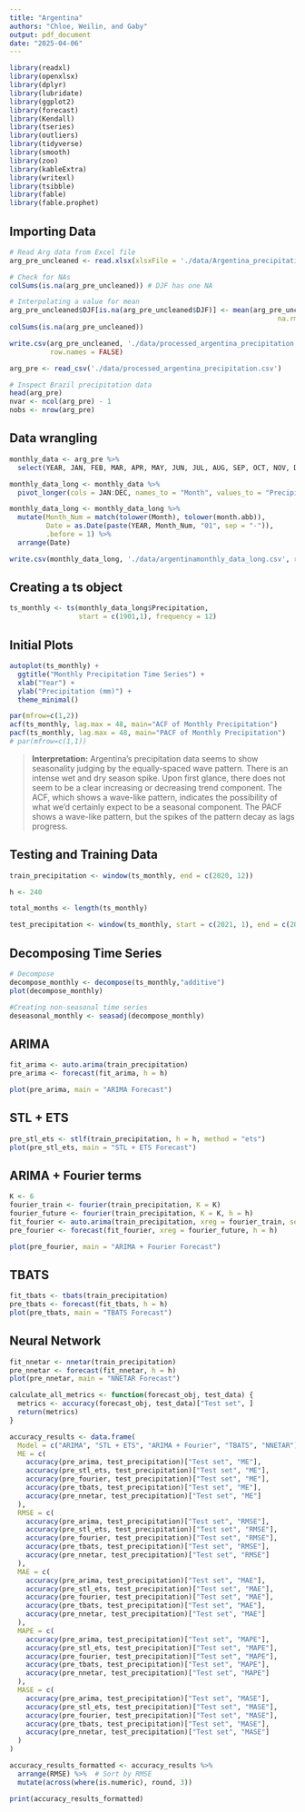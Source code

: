 ```yaml
---
title: "Argentina"
authors: "Chloe, Weilin, and Gaby"
output: pdf_document
date: "2025-04-06"
---
```


```r

library(readxl)
library(openxlsx)
library(dplyr)
library(lubridate)
library(ggplot2)
library(forecast)  
library(Kendall)
library(tseries)
library(outliers)
library(tidyverse)
library(smooth)
library(zoo)
library(kableExtra)
library(writexl)
library(tsibble)
library(fable)
library(fable.prophet)

```

## Importing Data
```r

# Read Arg data from Excel file
arg_pre_uncleaned <- read.xlsx(xlsxFile = './data/Argentina_precipitation.xlsx')

# Check for NAs
colSums(is.na(arg_pre_uncleaned)) # DJF has one NA

# Interpolating a value for mean
arg_pre_uncleaned$DJF[is.na(arg_pre_uncleaned$DJF)] <- mean(arg_pre_uncleaned$DJF, 
                                                                  na.rm = TRUE)
colSums(is.na(arg_pre_uncleaned))

write.csv(arg_pre_uncleaned, './data/processed_argentina_precipitation.csv', 
          row.names = FALSE)

arg_pre <- read_csv('./data/processed_argentina_precipitation.csv')

# Inspect Brazil precipitation data
head(arg_pre)
nvar <- ncol(arg_pre) - 1
nobs <- nrow(arg_pre)
```

## Data wrangling 
```r

monthly_data <- arg_pre %>%
  select(YEAR, JAN, FEB, MAR, APR, MAY, JUN, JUL, AUG, SEP, OCT, NOV, DEC)

monthly_data_long <- monthly_data %>%
  pivot_longer(cols = JAN:DEC, names_to = "Month", values_to = "Precipitation")

monthly_data_long <- monthly_data_long %>%
  mutate(Month_Num = match(tolower(Month), tolower(month.abb)),
         Date = as.Date(paste(YEAR, Month_Num, "01", sep = "-")),
         .before = 1) %>%
  arrange(Date)

write.csv(monthly_data_long, './data/argentinamonthly_data_long.csv', row.names = FALSE)

```

## Creating a ts object
```r

ts_monthly <- ts(monthly_data_long$Precipitation, 
                 start = c(1901,1), frequency = 12)

```

## Initial Plots
```r

autoplot(ts_monthly) +
  ggtitle("Monthly Precipitation Time Series") +
  xlab("Year") +
  ylab("Precipitation (mm)") +
  theme_minimal()

par(mfrow=c(1,2))
acf(ts_monthly, lag.max = 48, main="ACF of Monthly Precipitation")
pacf(ts_monthly, lag.max = 48, main="PACF of Monthly Precipitation")
# par(mfrow=c(1,1))

```
> **Interpretation:** Argentina's precipitation data seems to show seasonality judging by the equally-spaced wave pattern. There is an intense wet and dry season spike. Upon first glance, there does not seem to be a clear increasing or decreasing trend component. The ACF, which shows a wave-like pattern, indicates the possibility of what we'd certainly expect to be a seasonal component. The PACF shows a wave-like pattern, but the spikes of the pattern decay as lags progress.


## Testing and Training Data
```r
train_precipitation <- window(ts_monthly, end = c(2020, 12))

h <- 240

total_months <- length(ts_monthly)

test_precipitation <- window(ts_monthly, start = c(2021, 1), end = c(2024, 12))
```

## Decomposing Time Series
```r
# Decompose
decompose_monthly <- decompose(ts_monthly,"additive")
plot(decompose_monthly)

#Creating non-seasonal time series
deseasonal_monthly <- seasadj(decompose_monthly)  
```

## ARIMA
```r
fit_arima <- auto.arima(train_precipitation)
pre_arima <- forecast(fit_arima, h = h)

plot(pre_arima, main = "ARIMA Forecast")
```

## STL + ETS
```r
pre_stl_ets <- stlf(train_precipitation, h = h, method = "ets")
plot(pre_stl_ets, main = "STL + ETS Forecast")
```

## ARIMA + Fourier terms
```r
K <- 6
fourier_train <- fourier(train_precipitation, K = K)
fourier_future <- fourier(train_precipitation, K = K, h = h)
fit_fourier <- auto.arima(train_precipitation, xreg = fourier_train, seasonal = FALSE)
pre_fourier <- forecast(fit_fourier, xreg = fourier_future, h = h)

plot(pre_fourier, main = "ARIMA + Fourier Forecast")
```

## TBATS
```r
fit_tbats <- tbats(train_precipitation)
pre_tbats <- forecast(fit_tbats, h = h)
plot(pre_tbats, main = "TBATS Forecast")
```

## Neural Network
```r
fit_nnetar <- nnetar(train_precipitation)
pre_nnetar <- forecast(fit_nnetar, h = h)
plot(pre_nnetar, main = "NNETAR Forecast")
```

```r

calculate_all_metrics <- function(forecast_obj, test_data) {
  metrics <- accuracy(forecast_obj, test_data)["Test set", ]
  return(metrics)
}

accuracy_results <- data.frame(
  Model = c("ARIMA", "STL + ETS", "ARIMA + Fourier", "TBATS", "NNETAR"),
  ME = c(
    accuracy(pre_arima, test_precipitation)["Test set", "ME"],
    accuracy(pre_stl_ets, test_precipitation)["Test set", "ME"],
    accuracy(pre_fourier, test_precipitation)["Test set", "ME"],
    accuracy(pre_tbats, test_precipitation)["Test set", "ME"],
    accuracy(pre_nnetar, test_precipitation)["Test set", "ME"]
  ),
  RMSE = c(
    accuracy(pre_arima, test_precipitation)["Test set", "RMSE"],
    accuracy(pre_stl_ets, test_precipitation)["Test set", "RMSE"],
    accuracy(pre_fourier, test_precipitation)["Test set", "RMSE"],
    accuracy(pre_tbats, test_precipitation)["Test set", "RMSE"],
    accuracy(pre_nnetar, test_precipitation)["Test set", "RMSE"]
  ),
  MAE = c(
    accuracy(pre_arima, test_precipitation)["Test set", "MAE"],
    accuracy(pre_stl_ets, test_precipitation)["Test set", "MAE"],
    accuracy(pre_fourier, test_precipitation)["Test set", "MAE"],
    accuracy(pre_tbats, test_precipitation)["Test set", "MAE"],
    accuracy(pre_nnetar, test_precipitation)["Test set", "MAE"]
  ),
  MAPE = c(
    accuracy(pre_arima, test_precipitation)["Test set", "MAPE"],
    accuracy(pre_stl_ets, test_precipitation)["Test set", "MAPE"],
    accuracy(pre_fourier, test_precipitation)["Test set", "MAPE"],
    accuracy(pre_tbats, test_precipitation)["Test set", "MAPE"],
    accuracy(pre_nnetar, test_precipitation)["Test set", "MAPE"]
  ),
  MASE = c(
    accuracy(pre_arima, test_precipitation)["Test set", "MASE"],
    accuracy(pre_stl_ets, test_precipitation)["Test set", "MASE"],
    accuracy(pre_fourier, test_precipitation)["Test set", "MASE"],
    accuracy(pre_tbats, test_precipitation)["Test set", "MASE"],
    accuracy(pre_nnetar, test_precipitation)["Test set", "MASE"]
  )
)

accuracy_results_formatted <- accuracy_results %>%
  arrange(RMSE) %>%  # Sort by RMSE
  mutate(across(where(is.numeric), round, 3))

print(accuracy_results_formatted)
```